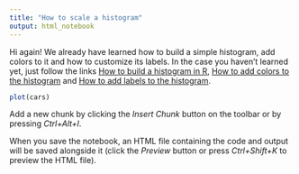 ```yaml
---
title: "How to scale a histogram"
output: html_notebook
---
```


Hi again! We already have learned how to build a simple histogram, add colors
to it and how to customize its labels. In the case you haven't learned yet, just 
follow the links [How to build a histogram in R][1],
[How to add colors to the histogram][2] and
[How to add labels to the histogram][3].

```r
plot(cars)
```

Add a new chunk by clicking the *Insert Chunk* button on the toolbar or by
pressing *Ctrl+Alt+I*.

When you save the notebook, an HTML file containing the code and output will be
saved alongside it (click the *Preview* button or press *Ctrl+Shift+K* to
preview the HTML file).

[1]: https://visualizedatainr.wordpress.com/2017/07/07/how-to-build-a-histogram-in-r/
[2]: https://visualizedatainr.wordpress.com/2017/07/08/how-to-add-colors-to-the-histogram/
[3]: https://visualizedatainr.wordpress.com/2017/07/08/how-to-add-colors-to-the-histogram/